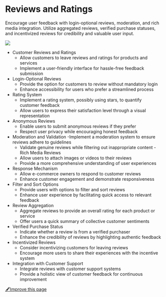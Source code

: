 # **Reviews and Ratings**
Encourage user feedback with login-optional reviews, moderation, and rich media integration. Utilize aggregated reviews, verified purchase statuses, and incentivized reviews for credibility and valuable user input.

![](https://cdn.discordapp.com/attachments/1119224478623354880/1180504398611353691/image.png?ex=657da965&is=656b3465&hm=2d51ba907c7cc23601399e5c58727063fd37fdafa5d80d062fcb30eb0edb05aa&)

- Customer Reviews and Ratings
    - Allow customers to leave reviews and ratings for products and services
    - Implement a user-friendly interface for hassle-free feedback submission
- Login-Optional Reviews
    - Provide the option for customers to review without mandatory login
    - Enhance accessibility for users who prefer a streamlined process
- Rating System
    - Implement a rating system, possibly using stars, to quantify customer feedback
    - Allow users to express their satisfaction level through a visual representation
- Anonymous Reviews
    - Enable users to submit anonymous reviews if they prefer
    - Respect user privacy while encouraging honest feedback
- Moderation and Validation
    -Implement a moderation system to ensure reviews adhere to guidelines
    - Validate genuine reviews while filtering out inappropriate content
-Rich Media Reviews
    - Allow users to attach images or videos to their reviews
    - Provide a more comprehensive understanding of user experiences
- Response Mechanism
    - Allow e-commerce owners to respond to customer reviews
    - Enhance customer engagement and demonstrate responsiveness
- Filter and Sort Options
    - Provide users with options to filter and sort reviews
    - Enhance user experience by facilitating quick access to relevant feedback
- Review Aggregation
    - Aggregate reviews to provide an overall rating for each product or service
    - Offer users a quick summary of collective customer sentiments
- Verified Purchase Status
    - Indicate whether a review is from a verified purchaser
    - Enhance the credibility of reviews by highlighting authentic feedback
- Incentivized Reviews
    - Consider incentivizing customers for leaving reviews
    - Encourage more users to share their experiences with the incentive system
- Integration with Customer Support
    - Integrate reviews with customer support systems
    - Provide a holistic view of customer feedback for continuous improvement


[🖋️Improve this page](https://github.com/erxes/erxes-docs/edit/main/src/app/requirement/ecommerce/customer/page.mdx)
